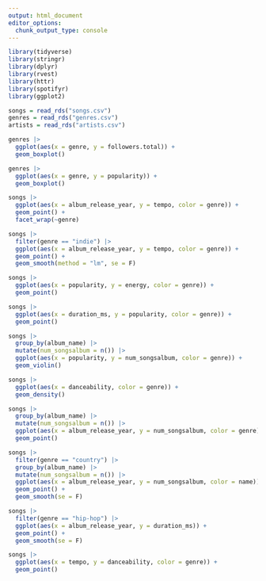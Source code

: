 ```yaml
---
output: html_document
editor_options: 
  chunk_output_type: console
---
```


```r
library(tidyverse)
library(stringr)
library(dplyr)
library(rvest)
library(httr)
library(spotifyr)
library(ggplot2)
```


```r
songs = read_rds("songs.csv")
genres = read_rds("genres.csv")
artists = read_rds("artists.csv")
```

```r
genres |>
  ggplot(aes(x = genre, y = followers.total)) +
  geom_boxplot()

genres |>
  ggplot(aes(x = genre, y = popularity)) +
  geom_boxplot()
```

```r
songs |>
  ggplot(aes(x = album_release_year, y = tempo, color = genre)) +
  geom_point() + 
  facet_wrap(~genre)

songs |>
  filter(genre == "indie") |>
  ggplot(aes(x = album_release_year, y = tempo, color = genre)) +
  geom_point() + 
  geom_smooth(method = "lm", se = F)

songs |>
  ggplot(aes(x = popularity, y = energy, color = genre)) +
  geom_point()

songs |>
  ggplot(aes(x = duration_ms, y = popularity, color = genre)) +
  geom_point()

songs |>
  group_by(album_name) |>
  mutate(num_songsalbum = n()) |>
  ggplot(aes(x = popularity, y = num_songsalbum, color = genre)) +
  geom_violin()

songs |>
  ggplot(aes(x = danceability, color = genre)) +
  geom_density()

songs |>
  group_by(album_name) |>
  mutate(num_songsalbum = n()) |>
  ggplot(aes(x = album_release_year, y = num_songsalbum, color = genre)) +
  geom_point()

songs |>
  filter(genre == "country") |>
  group_by(album_name) |>
  mutate(num_songsalbum = n()) |>
  ggplot(aes(x = album_release_year, y = num_songsalbum, color = name)) +
  geom_point() +
  geom_smooth(se = F)

songs |>
  filter(genre == "hip-hop") |>
  ggplot(aes(x = album_release_year, y = duration_ms)) +
  geom_point() + 
  geom_smooth(se = F)

songs |>
  ggplot(aes(x = tempo, y = danceability, color = genre)) +
  geom_point()
```

